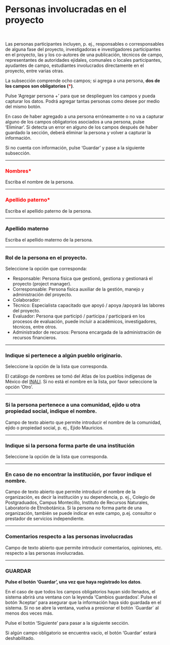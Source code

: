 # Personas involucradas en el proyecto {.unnumbered}

<br>

Las personas participantes incluyen, p. ej., responsables o corresponsables de alguna fase del proyecto, investigadoras e investigadores participantes en el proyecto, las y los co-autores de una publicación, técnicos de campo, representantes de autoridades ejidales,  comunales o locales participantes, ayudantes de campo, estudiantes involucrados directamente en el proyecto, entre varias otras. 

La subsección comprende ocho campos; si agrega a una persona,
 **dos de los campos son obligatorios (<span style="color:red">\*</span>)**.

Pulse ‘Agregar persona +’ para que se desplieguen los campos y pueda capturar los datos. Podrá agregar tantas personas como desee por medio del mismo botón. 

En caso de haber agregado a una persona erróneamente o no va a capturar alguno de los campos obligatorios asociados a una persona, pulse ‘Eliminar’. Si detecta un error en alguno de los campos después de haber guardado la sección, deberá eliminar la persona y volver a capturar la información. 

Si no cuenta con información, pulse ‘Guardar’ y pase a la siguiente subsección.

----

### <span style="color:red">Nombres\*</span>  {.unnumbered}

Escriba el nombre de la persona.

----

### <span style="color:red">Apellido paterno\*</span> {.unnumbered}

Escriba el apellido paterno de la persona.

----

### Apellido materno {.unnumbered}

Escriba el apellido materno de la persona.

----

### Rol de la persona en el proyecto. {.unnumbered}

Seleccione la opción que corresponda: 

- Responsable: Persona física que gestionó, gestiona y gestionará el proyecto (project manager).
- Corresponsable:  Persona física auxiliar de la gestión, manejo y administración del proyecto.
- Colaborador: 
- Técnico: Especialista capacitado que apoyó / apoya /apoyará las labores del proyecto.
- Evaluador: Persona que participó / participa / participará en los procesos de evaluación, puede incluir a académicos, investigadores, técnicos, entre otros.
- Administrador de recursos: Persona encargada de la administración de recursos financieros.

----

### Indique si pertenece a algún pueblo originario.{.unnumbered}

Seleccione la opción de la lista que corresponda. 

El catálogo de nombres se tomó del Atlas de los pueblos indígenas de México del [INALI](http://atlas.inpi.gob.mx/pueblos-indigenas/). Si no está el nombre en la lista, por favor seleccione la opción ‘Otro’.

----

### Si la persona pertenece a una comunidad, ejido u otra propiedad social, indique el nombre.{.unnumbered}

Campo de texto abierto que permite introducir el nombre de la comunidad, ejido o propiedad social, p. ej., Ejido Mauricios.

----

### Indique si la persona forma parte de una institución{.unnumbered}

Seleccione la opción de la lista que corresponda.

----

### En caso de no encontrar la institución, por favor indique el nombre.{.unnumbered}

Campo de texto abierto que permite introducir el nombre de la organización, es decir la institución y su dependencia, p. ej., Colegio de Postgraduados, Campus Montecillo, Instituto de Recursos Naturales, Laboratorio de Etnobotánica. Si la persona no forma parte de  una organización, también se puede indicar en este campo, p.ej. consultor o prestador de servicios independiente. 

----

### Comentarios respecto a las personas involucradas{.unnumbered}
Campo de texto abierto que permite introducir comentarios, opiniones, etc. respecto a las personas involucradas.

----

### GUARDAR{.unnumbered}

**Pulse el botón ‘Guardar’, una vez que haya registrado los datos**.

En el caso de que todos los campos obligatorios hayan sido llenados, el sistema abrirá una ventana con la leyenda 'Cambios guardados'. Pulse el botón ‘Aceptar’ para asegurar que la información haya sido guardada en el sistema. Si no se abre la ventana, vuelva a presionar el botón ´Guardar´ al menos dos veces más.

Pulse el botón ‘Siguiente’ para pasar a la siguiente sección. 

Si algún campo obligatorio se encuentra vacío, el botón ‘Guardar’ estará deshabilitado.

